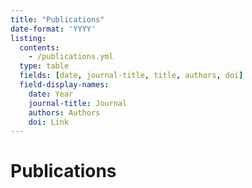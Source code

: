 ```yaml
---
title: "Publications"
date-format: 'YYYY'
listing:
  contents:
    - /publications.yml
  type: table
  fields: [date, journal-title, title, authors, doi]
  field-display-names:
    date: Year
    journal-title: Journal
    authors: Authors
    doi: Link
---
```


# Publications

```{=html}
<style>

/* Table Layout and Column Sizing */
.quarto-listing-table {
  table-layout: fixed;
  width: 100%;
}

.quarto-listing-table th:nth-child(1), /* Year column */
.quarto-listing-table td:nth-child(1) {
  width: 7%;
}

.quarto-listing-table th:nth-child(2), /* Journal column */
.quarto-listing-table td:nth-child(2) {
  width: 18%;
}

.quarto-listing-table th:nth-child(3), /* Title column */
.quarto-listing-table td:nth-child(3) {
  width: 40%;
}

.quarto-listing-table th:nth-child(4), /* Authors column */
.quarto-listing-table td:nth-child(4) {
  width: 28%;
}

.quarto-listing-table th:nth-child(5), /* DOI column */
.quarto-listing-table td:nth-child(5) {
  width: 7%;
}

/* Title Styling - Make it slightly bigger and semibold */
.quarto-listing-table .listing-title {
  font-weight: 600 !important;
  font-size: 1rem;
}

/* Year, Journal, and Authors - Consistent font size */
.quarto-listing-table .listing-date,
.quarto-listing-table .listing-journal-title,
.quarto-listing-table .listing-authors {
  font-size: 1rem;
}

/* DOI Button Styling */
.quarto-listing-table .listing-doi a {
  display: inline-block;
  background-color: #455441;
  color: white !important;
  text-decoration: none !important;
  padding: 4px 8px;
  border-radius: 4px;
  font-size: 0.75rem;
  font-weight: 500;
  transition: all 0.2s ease;
  border: 1px solid #455441;
}

.quarto-listing-table .listing-doi a:hover {
  background-color: #5a6b5a;
  border-color: #5a6b5a;
  transform: translateY(-1px);
  box-shadow: 0 2px 4px rgba(0, 0, 0, 0.1);
}

/* Mobile Responsive Table Styling */
@media (max-width: 992px) {
  /* Mobile table styling */
  .quarto-listing-table,
  .quarto-listing-table td,
  .quarto-listing-table th,
  .quarto-listing-table .listing-title,
  .quarto-listing-table .listing-date,
  .quarto-listing-table .listing-journal-title,
  .quarto-listing-table .listing-authors {
    font-size: 0.8rem !important; /* Change this value to adjust all text size */
  }
  
  .quarto-listing-table {
    width: 100%;
    table-layout: auto;
  }
  
  /* Hide authors column on mobile */
  .quarto-listing-table th:nth-child(4),
  .quarto-listing-table td:nth-child(4) {
    display: none;
  }
  
  /* Column widths for mobile */
  .quarto-listing-table th:nth-child(1), .quarto-listing-table td:nth-child(1) { width: 10%; } /* Year
  .quarto-listing-table th:nth-child(2), .quarto-listing-table td:nth-child(2) { width: 30%; } /* Journal
  .quarto-listing-table th:nth-child(3), .quarto-listing-table td:nth-child(3) { width: 55%; } /* Title
  .quarto-listing-table th:nth-child(5), .quarto-listing-table td:nth-child(5) { width: 5%; } /* DOI
  
  /* DOI button styling */
  .quarto-listing-table .listing-doi a {
    padding: 2px 4px;
    font-size: 0.6rem;
  }
}

/* Very small screens */
@media (max-width: 480px) {
  .quarto-listing-table,
  .quarto-listing-table td,
  .quarto-listing-table th,
  .quarto-listing-table .listing-title,
  .quarto-listing-table .listing-date,
  .quarto-listing-table .listing-journal-title,
  .quarto-listing-table .listing-authors {
    font-size: 0.55rem !important; /* Change this value to adjust all text size */
  }
  
  .quarto-listing-table {
    width: 100%;
  }
  
  /* Hide authors column */
  .quarto-listing-table th:nth-child(4),
  .quarto-listing-table td:nth-child(4) {
    display: none;
  }
  
  /* Column widths for very small screens */
  .quarto-listing-table th:nth-child(1), .quarto-listing-table td:nth-child(1) { width: 12%; } /* Year: 12% */
  .quarto-listing-table th:nth-child(2), .quarto-listing-table td:nth-child(2) { width: 25%; } /* Journal: 25% */
  .quarto-listing-table th:nth-child(3), .quarto-listing-table td:nth-child(3) { width: 55%; } /* Title: 55% */
  .quarto-listing-table th:nth-child(5), .quarto-listing-table td:nth-child(5) { width: 8%; } /* DOI: 8% */
  
  /* DOI button styling */
  .quarto-listing-table .listing-doi a {
    padding: 1px 3px;
    font-size: 0.55rem;
  }
}

</style>
```

```{=html}
<script>
// Convert DOI spans to clickable links
document.addEventListener('DOMContentLoaded', function() {
  const doiSpans = document.querySelectorAll('.listing-doi');
  
  doiSpans.forEach(function(span) {
    const doiUrl = span.textContent.trim();
    if (doiUrl && (doiUrl.includes('doi.org') || doiUrl.includes('doi:'))) {
      // Create a link element
      const link = document.createElement('a');
      link.href = doiUrl;
      link.textContent = 'DOI';
      link.target = '_blank';
      link.rel = 'noopener noreferrer';
      
      // Replace the span content with the link
      span.innerHTML = '';
      span.appendChild(link);
    }
  });
});
</script>
```
